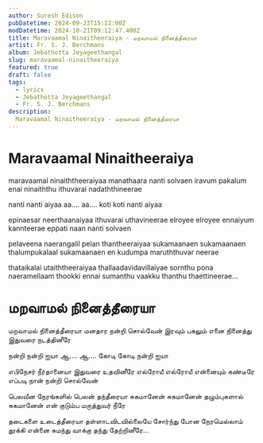 ---
author: Suresh Edison
pubDatetime: 2024-09-23T15:22:00Z
modDatetime: 2024-10-21T09:12:47.400Z
title: Maravaamal Ninaitheeraiya - மறவாமல் நினைத்தீரையா
artist: Fr. S. J. Berchmans
album: Jebathotta Jeyageethangal
slug: maravaamal-ninaitheeraiya
featured: true
draft: false
tags:
  - lyrics
  - Jebathotta Jeyageethangal
  - Fr. S. J. Berchmans
description:
  Maravaamal Ninaitheeraiya - மறவாமல் நினைத்தீரையா
---

# Maravaamal Ninaitheeraiya

<Lyrics>

maravaamal ninaiththeeraiyaa
manathaara nanti solvaen
iravum pakalum enai ninaiththu
ithuvarai nadaththineerae

nanti nanti aiyaa aa…. aa….
koti koti nanti aiyaa

epinaesar neerthaanaiyaa
ithuvarai uthavineerae
elroyee elroyee ennaiyum kannteerae
eppati naan nanti solvaen

pelaveena naerangalil pelan thantheeraiyaa
sukamaanaen sukamaanaen
thalumpukalaal sukamaanaen
en kudumpa maruththuvar neerae

thataikalai utaiththeeraiyaa
thallaadavidavillaiyae
sornthu pona naeramellaam
thookki ennai sumanthu
vaakku thanthu thaettineerae… 
</Lyrics>



# மறவாமல் நினைத்தீரையா

<Lyrics>


மறவாமல் நினைத்தீரையா
மனதார நன்றி சொல்வேன்
இரவும் பகலும் எனை நினைத்து
இதுவரை நடத்தினீரே

நன்றி நன்றி ஐயா ஆ…. ஆ….
கோடி கோடி நன்றி ஐயா

எபிநேசர் நீர்தானையா
இதுவரை உதவினீரே
எல்ரோயீ எல்ரோயீ என்னையும் கண்டீரே
எப்படி நான் நன்றி சொல்வேன்

பெலவீன நேரங்களில் பெலன் தந்தீரையா
சுகமானேன் சுகமானேன்
தழும்புகளால் சுகமானேன்
என் குடும்ப மருத்துவர் நீரே

தடைகளை உடைத்தீரையா
தள்ளாடவிடவில்லையே
சோர்ந்து போன நேரமெல்லாம்
தூக்கி என்னை சுமந்து
வாக்கு தந்து தேற்றினீரே…
</Lyrics>
